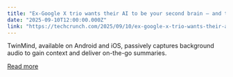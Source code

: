 ```yaml
---
title: "Ex-Google X trio wants their AI to be your second brain — and they just raised $6M to make it happen"
date: "2025-09-10T12:00:00.000Z"
link: "https://techcrunch.com/2025/09/10/ex-google-x-trio-wants-their-ai-to-be-your-second-brain-and-they-just-raised-6m-to-make-it-happen/"
---
```


TwinMind, available on Android and iOS, passively captures background audio to gain context and deliver on-the-go summaries.

[Read more](https://techcrunch.com/2025/09/10/ex-google-x-trio-wants-their-ai-to-be-your-second-brain-and-they-just-raised-6m-to-make-it-happen/)
